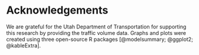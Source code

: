 # Acknowledgements

We are grateful for the Utah Department of Transportation for supporting this research by providing the traffic volume data. Graphs and plots were created using three open-source R packages [@modelsummary; @ggplot2; @kableExtra].
